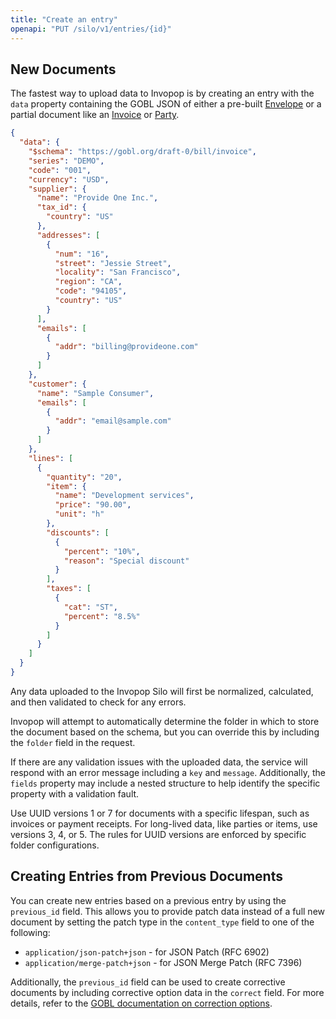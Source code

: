 ```yaml
---
title: "Create an entry"
openapi: "PUT /silo/v1/entries/{id}"
---
```


## New Documents

The fastest way to upload data to Invopop is by creating an entry with the <code>data</code> property containing the GOBL JSON of either a pre-built [Envelope](https://docs.gobl.org/draft-0/envelope) or a partial document like an [Invoice](https://docs.gobl.org/draft-0/bill/invoice) or [Party](https://docs.gobl.org/draft-0/org/party).

```json Invoice Body Example
{
  "data": {
    "$schema": "https://gobl.org/draft-0/bill/invoice",
    "series": "DEMO",
    "code": "001",
    "currency": "USD",
    "supplier": {
      "name": "Provide One Inc.",
      "tax_id": {
        "country": "US"
      },
      "addresses": [
        {
          "num": "16",
          "street": "Jessie Street",
          "locality": "San Francisco",
          "region": "CA",
          "code": "94105",
          "country": "US"
        }
      ],
      "emails": [
        {
          "addr": "billing@provideone.com"
        }
      ]
    },
    "customer": {
      "name": "Sample Consumer",
      "emails": [
        {
          "addr": "email@sample.com"
        }
      ]
    },
    "lines": [
      {
        "quantity": "20",
        "item": {
          "name": "Development services",
          "price": "90.00",
          "unit": "h"
        },
        "discounts": [
          {
            "percent": "10%",
            "reason": "Special discount"
          }
        ],
        "taxes": [
          {
            "cat": "ST",
            "percent": "8.5%"
          }
        ]
      }
    ]
  }
}
```

Any data uploaded to the Invopop Silo will first be normalized, calculated, and then validated to check for any errors.

Invopop will attempt to automatically determine the folder in which to store the document based on the schema, but you can override this by including the <code>folder</code> field in the request.

If there are any validation issues with the uploaded data, the service will respond with an error message including a `key` and `message`. Additionally, the `fields` property may include a nested structure to help identify the specific property with a validation fault.

<Info>
  Use UUID versions 1 or 7 for documents with a specific lifespan, such as
  invoices or payment receipts. For long-lived data, like parties or items, use
  versions 3, 4, or 5. The rules for UUID versions are enforced by specific
  folder configurations.
</Info>

## Creating Entries from Previous Documents

You can create new entries based on a previous entry by using the <code>previous_id</code> field. This allows you to provide patch data instead of a full new document by setting the patch type in the <code>content_type</code> field to one of the following:

- <code>application/json-patch+json</code> - for JSON Patch (RFC 6902)
- <code>application/merge-patch+json</code> - for JSON Merge Patch (RFC 7396)

Additionally, the <code>previous_id</code> field can be used to create corrective documents by including corrective option data in the <code>correct</code> field. For more details, refer to the <a href="https://docs.gobl.org/draft-0/bill/correction_options">GOBL documentation on correction options</a>.
